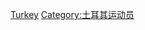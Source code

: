 {{Commons category|Fencers from Turkey}}

[[Category:各國擊劍運動員|Turkey]]
[[Category:土耳其运动员|Category:土耳其运动员]]